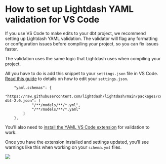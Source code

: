 
# How to set up Lightdash YAML validation for VS Code

If you use VS Code to make edits to your dbt project, we recommend setting up Lightdash YAML validation. The validator will flag any formatting or configuration issues before compiling your project, so you can fix issues faster.

The validation uses the same logic that Lightdash uses when compiling your project.

All you have to do is add this snippet to your `settings.json` file in VS Code. [Read this guide](https://code.visualstudio.com/docs/getstarted/settings#_settings-json-file) to details on how to edit your `settings.json`.

```
    "yaml.schemas": {
        "https://raw.githubusercontent.com/lightdash/lightdash/main/packages/common/src/schemas/json/lightdash-dbt-2.0.json": [
            "/**/models/**/*.yml",
            "/**/models/**/*.yaml"
        ]
    },
```

You'll also need to [install the YAML VS Code extension](https://marketplace.visualstudio.com/items?itemName=redhat.vscode-yaml) for validation to work.

Once you have the extension installed and settings updated, you'll see warnings like this when working on your `schema.yml` files.

<img src={VSCodeError} />
